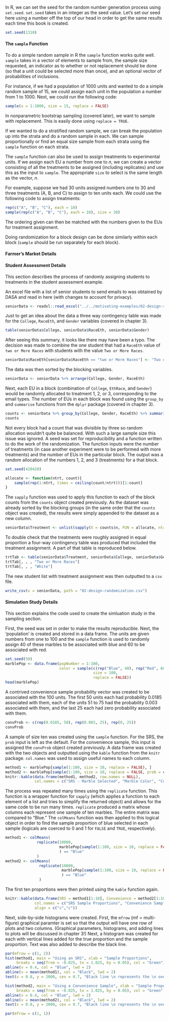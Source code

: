 In R, we can set the seed for the random number generation process using `set.seed`.  `set.seed` takes in an integer as the seed value.  Let's set our seed here using a number off the top of our head in order to get the same results each time this book is created.  

```r
set.seed(1310)
```

#### The `sample` Function  

To do a simple random sample in R the `sample` function works quite well.  `sample` takes in a vector of elements to sample from, the sample size requested, an indicator as to whether or not replacement should be done (so that a unit could be selected more than once), and an optional vector of probabilities of inclusions.   

For instance, if we had a population of 1000 units and wanted to do a simple random sample of 15, we could assign each unit in the population a number from 1 to 1000.  Next, we could run the following code:

```r
sample(x = 1:1000, size = 15, replace = FALSE)
```

In nonparametric bootstrap sampling (covered later), we want to sample with replacement.  This is easily done using `replace = TRUE`.  

If we wanted to do a stratified random sample, we can break the population up into the strata and do a random sample in each.  We can sample proportionally or find an equal size sample from each strata using the `sample` function on each strata.  


The `sample` function can also be used to assign treatments to experimental units.  If we assign each EU a number from one to $n$, we can create a vector consisting of all the treatments to be assigned (including replicates) and use this as the input to `sample`.   The appropriate `size` to select is the same length as the vector, $n$. 

For example, suppose we had 30 units assigned numbers one to 30 and three treatments (A, B, and C) to assign to ten units each.  We could use the following code to assign treatments:

```r
rep(c("A", "B", "C"), each = 10)
sample(rep(c("A", "B", "C"), each = 10), size = 30)
```

The ordering given can then be matched with the numbers given to the EUs for treatment assignment.  

Doing randomization for a block design can be done similarly within each block (`sample` should be run separately for each block).  

#### Farmer's Market Details  

#### Student Assessment Details  

This section describes the process of randomly assigning students to treatments in the student assessment example.  

An excel file with a list of senior students to send emails to was obtained by DASA and read in here (with changes to account for privacy).  

```r
seniorData <- readxl::read_excel("../../motivating-examples/02-design-students.xlsx")
```

Just to get an idea about the data a three way contingency table was made for the `College`, `RaceEth`, and `Gender` variables (covered in chapter 3).

```r
table(seniorData$College, seniorData$RaceEth, seniorData$Gender)
```

After seeing this summary, it looks like there may have been a typo.  The decision was made to combine the one student that had a `RaceEth` value of `two or More Races` with students with the value `Two or More Races`.

```r
seniorData$RaceEth[seniorData$RaceEth == "two or More Races"] <- "Two or More Races"
```

The data was then sorted by the blocking variables.  

```r
seniorData <- seniorData %>% arrange(College, Gender, RaceEth)
```

Next, each EU in a block (combination of `College`, `EthRace`, and `Gender`) would be randomly allocated to treatment 1, 2, or 3, corresponding to the email types.  The number of EUs in each block was found using the `group_by` and `summarise` functions from the `dplyr` package (covered in chapter 3).  

```r
counts <- seniorData %>% group_by(College, Gender, RaceEth) %>% summarise(n = n()) 
counts
```

Not every block had a count that was divisible by three so random allocation wouldn't quite be balanced.  With such a large sample size this issue was ignored.  A seed was set for reproducibility and a function written to do the work of the randomization.  The function inputs were the number of treatments (in case another experiment were to be performed with more treatments) and the number of EUs in the particular block.  The output was a random allocation of the numbers 1, 2, and 3 (treatments) for a that block.  

```r
set.seed(420420)

allocate <- function(ntrt, count){
	sample(rep(1:ntrt, times = ceiling(count/ntrt)))[1:count]
}
```

The `sapply` function was used to apply this function to each of the block counts from the `counts` object created previously.  As the dataset was already sorted by the blocking groups (in the same order that the `counts` object was created), the results were simply appended to the dataset as a new column.  

```r
seniorData$Treatment <- unlist(sapply(X = counts$n, FUN = allocate, ntrt = 3))
```

To double check that the treatments were roughly assigned in equal proportion a four-way contingency table was produced that included the treatment assignment.  A part of that table is reproduced below.

```r
trtTab <- table(seniorData$Treatment, seniorData$College, seniorData$Gender, seniorData$RaceEth)
trtTab[, , , "Two or More Races"]
trtTab[, , , "White"]
```

The new student list with treatment assignment was then outputted to a `csv` file.  

```r
write_csv(x = seniorData, path = "02-design-randomization.csv")
```


#### Simulation Study Details  

This section explains the code used to create the simluation study in the sampling section.  

First, the seed was set in order to make the results reproducible.  Next, the 'population' is created and stored in a data frame.  The units are given numbers from one to 100 and the `sample` function is used to randomly assign 40 of these marbles to be associated with blue and 60 to be associated with red.

```r
set.seed(50)
marblePop <- data.frame(popNumber = 1:100, 
                        color = sample(c(rep("Blue", 40), rep("Red", 60)), 
                                       size = 100, 
                                       replace = FALSE))
head(marblePop)
```

A contrived convenience sample probability vector was created to be associated with the 100 units.  The first 50 units each had probability 0.0185 associated with them, each of the units 51 to 75 had the probability 0.003 associated with them, and the last 25 each had zero probability associated with them.   
```r
convProb <- c(rep(0.0185, 50), rep(0.003, 25), rep(0, 25))
convProb
```

A sample of size ten was created using the `sample` function. For the SRS, the `prob` input is left as the default.  For the convenience sample, this input is assigned the `convProb` object created previously.  A data frame was created with the two objects and outputted using the `kable` function from the `knitr` package.  `col.names` was used to assign useful names to each column.

```r
method1 <- marblePop[sample(1:100, size = 10, replace = FALSE), ]
method2 <- marblePop[sample(1:100, size = 10, replace = FALSE, prob = convProb), ]
knitr::kable(data.frame(method1, method2, row.names = NULL), 
             col.names = c("SRS - Marble Selected", "Marble Color", "Convenience - Marble Selected", "Marble Color"))
```

The process was repeated many times using the `replicate` function.  This function is a wrapper function for `sapply` (which applies a function to each element of a list and tries to simplify the returned object) and allows for the same code to be run many times.  `replicate` produced a matrix whose columns each represent one sample of ten marbles.  The entire matrix was compared to "Blue."  The `colMeans` function was then applied to this logical object in order to find the sample proportion of blue selected in each sample (logicals are coerced to 0 and 1 for `FALSE` and `TRUE`, respectively).  

```r
method1 <- colMeans(
              replicate(10000,
                        marblePop[sample(1:100, size = 10, replace = FALSE), 2]
                        ) == "Blue"
              )
method2 <- colMeans(
               replicate(10000,
                         marblePop[sample(1:100, size = 10, replace = FALSE, prob = convProb), 2]
                         ) == "Blue"
               )
```

The first ten proportions were then printed using the `kable` function again.  

```r
knitr::kable(data.frame(SRS = method1[1:10], Convenience = method2[1:10], row.names = NULL),
             col.names = c("SRS Sample Proportions", "Convenience Sample Proportions"), 
             align = c("c","c"))
```

Next, side-by-side histograms were created.  First, the `mfrow` (mf = multi-figure) graphical paramter is set so that the output will have one row of plots and two columns.  (Graphical parameters, histograms, and adding lines to plots will be discussed in chapter 3!)  Next, a histogram was created for each with vertical lines added for the true proportion and the sample proportion.  Text was also added to describe the black line.  

```r
par(mfrow = c(1, 2))
hist(method1, main = "Using an SRS", xlab = "Sample Proportions", 
     breaks = seq(from = -0.025, to = 1.025, by = 0.05), col = "Green")
abline(v = 0.4, col = "Blue", lwd = 2)
abline(v = mean(method1), col = "Black", lwd = 2)
text(x = 0.8, y = 2000, cex = 0.7, "Black line \n represents the \n overall mean \n of the sample \n proportions.")

hist(method2, main = "Using a Convenience Sample", xlab = "Sample Proportions", 
     breaks = seq(from = -0.025, to = 1.025, by = 0.05), col = "Green")
abline(v = 0.4, col = "Blue", lwd = 2)
abline(v = mean(method2), col = "Black", lwd = 2)
text(x = 0.8, y = 2000, cex = 0.7, "Black line \n represents the \n overall mean \n of the sample \n proportions.")
```

```r
par(mfrow = c(1, 1))
```
